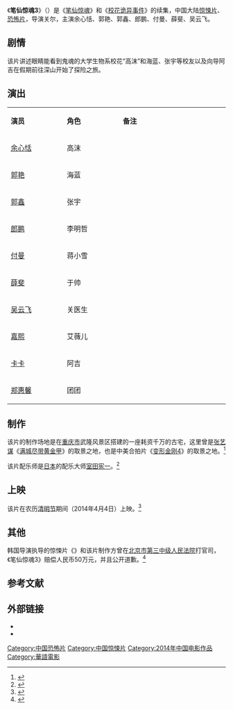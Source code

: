 {{电影信息框
| 片名     = 笔仙惊魂3
| 电影原名 = ''{{lang|en|Death Is Here 3}}''
| 图像     = Death Is Here 3 poster.jpg
| 图像说明 = 海报
| 导演     = [[关尔|关尔]]
| 监制     = 
| 制片     = 王茗、陈青
| 编剧     = 梁潇潇、朱孛
| 剧本     = 
| 原著     = 
| 主演     = 余心恬<br>郭艳<br>郭鑫<br>郎鹏<br>付曼<br>薛斐<br>吴云飞
| 主题曲   = 
| 片头曲   = 
| 片尾曲   = 
| 配乐     = 室田宪一
| 摄影     = 李红建
| 剪辑     = 刘钊
| 制片商   = 北京泽西影业
| 发行商   = 星河联盟<br>中影数字<br>华夏电影<br>深圳泽西影业
| 上映日期 = {{Film date|2014|4|4|中国大陆}}<ref>{{cite news|author= |url=http://ent.qq.com/a/20140328/012694.htm |title=《笔仙惊魂3》公映将至 恐怖小视频征集结束 |newspaper=腾讯网 |accessdate=2015-01-10|date=2014-03-28}}</ref>
| 片长     = 93分钟
| 产地     = {{CHNML}}
| 语言     = 普通话
| 预算     = 
| 票房     = 3200万人民币
| 前集     = 《[[校花诡异事件_(电影)|校花诡异事件]]》
| 续集     = 
}}
《'''笔仙惊魂3'''》（{{lang-en|''Death Is Here 3''}}）是《[[笔仙惊魂|笔仙惊魂]]》和《[[校花诡异事件_(电影)|校花诡异事件]]》的续集，中国大陆[[惊悚片|惊悚片]]、[[恐怖片|恐怖片]]，导演关尔，主演余心恬、郭艳、郭鑫、郎鹏、付曼、薛斐、吴云飞。

==剧情==
该片讲述眼睛能看到鬼魂的大学生物系校花“高沫”和海蓝、张宇等校友以及向导阿吉在假期前往深山开始了探险之旅。

==演出==
{|class="wikitable" width="20%"
|- style="background:cornflowerblue; color:white" align=center
|style="width:5%"|'''演员'''||style="width:5%"|'''角色'''||style="width:10%"|'''备注'''
|-
| [[余心恬|余心恬]] || 高沫 || 
|-
| [[郭艳|郭艳]] || 海蓝 || 
|- 
| [[郭鑫|郭鑫]] || 张宇 || 
|- 
| [[郎鹏|郎鹏]] || 李明哲 || 
|-
| [[付曼|付曼]] || 蒋小雪 || 
|-
| [[薛斐|薛斐]] || 于帅 || 
|- 
| [[吴云飞|吴云飞]] || 关医生 || 
|-
| [[嘉熙|嘉熙]] || 艾薇儿 || 
|-
| [[卡卡|卡卡]] || 阿吉 || 
|-
| [[郑惠馨|郑惠馨]] || 团团 || 
|}

==制作==
该片的制作场地是在[[重庆市|重庆市]]武隆风景区搭建的一座耗资千万的古宅，这里曾是[[张艺谋|张艺谋]]《[[满城尽带黄金甲|满城尽带黄金甲]]》的取景之地，也是中美合拍片《[[變形金剛4：絕跡重生|变形金刚4]]》的取景之地。<ref>{{cite news|url=http://www.hunantv.com/c/20140314/1011558775.html |title=《笔仙惊魂3》武隆取景造宅 与《变4》狭路相逢 |newspaper=湖南卫视|date=2014-03-14 |accessdate=2015-01-10}}</ref>

该片配乐师是[[日本|日本]]的配乐大师[[室田宪一|室田宪一]]。<ref>{{cite news|url=http://ent.qq.com/a/20140312/011406.htm |title=《笔仙惊魂3》再曝新海报 众星惊惧面容扭曲 |newspaper=腾讯网 |date=2014-03-12|accessdate=2015-01-10}}</ref>

==上映==
该片在农历[[清明节|清明节]]期间（2014年4月4日）上映。<ref>{{cite news|author=《新快报》记者刘嫣 |url=http://ent.ifeng.com/a/20140401/35331407_0.shtml |title=《笔仙惊魂3》定档清明 第三部主打“校园”“古宅” |newspaper=凤凰网 |date=2014-04-01|accessdate=2015-01-10}}</ref>

==其他==
韩国导演{{Tsl|en|Ahn Byeong-ki|安兵基|安兵基}}执导的惊悚片《{{Tsl|en|Bunshinsaba 3|笔仙3|笔仙3}}》和该片制作方曾在[[北京市第三中级人民法院|北京市第三中级人民法院]]打官司，《笔仙惊魂3》赔偿人民币50万元，并且公开道歉。<ref>{{cite news |url=http://ent.sina.com.cn/m/c/2014-07-02/01254168032.shtml |title=《笔仙3》告《笔仙惊魂3》胜诉获赔50万 |newspaper=新浪网|date=2014-07-02|accessdate=2015-01-10}}</ref>

==参考文献==
{{reflist}}

== 外部链接==
* {{douban}}
* {{Mtime|209208}}

{{DEFAULTSORT:Bi笔仙惊魂3}}
[[Category:中国恐怖片|Category:中国恐怖片]]
[[Category:中国惊悚片|Category:中国惊悚片]]
[[Category:2014年中国电影作品|Category:2014年中国电影作品]]
[[Category:華語電影|Category:華語電影]]